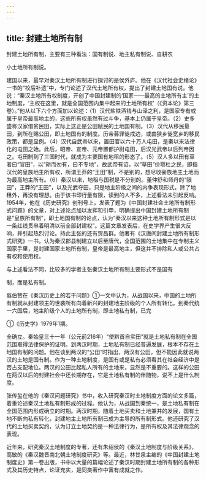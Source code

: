```yaml
---
---
---
```

title: 封建土地所有制
---



封建土地所有制，主要有三种看法：国有制说、地主私有制说、自耕农

小土地所有制说。

建国以来，最早对秦汉土地所有制进行探讨的是侯外庐。他在《汉代社会史绪论》一书的“校后补遗”中，专门论述了汉代土地所有权，提出了封建土地国有说。他说：“秦汉土地所有权制度，开创了中国封建制的‘国家——最高的土地所有主’的土地制度，‘主权在这里，就是全国范围内集中起来的土地所有权’（《资本论》第三卷）。”他从以下六个方面加以论述：（1）汉代盐铁酒钱与山泽之利，是国家专有或属于皇帝最高地主的，这些所有权虽然有过斗争，基本上仍属于皇帝。（2）史多盛称汉家借贫民田，实际上这正是公田赋民的土地国有制。（3）汉代从移民垦田，到所在赐公田，即土地国有的制度。历帝募罪徙戍边，或由狭乡徙宽乡的移民政策，都是显例。（4）汉代自武帝以来，置田官以六十万人屯田，是秦以来法律化的屯田之始。此后，昭帝、宣帝、元帝置都护尉屯田，后汉光武帝以后列帝因之。屯田制到了三国时代，就成为主要国有地租的形态了。（5）汉人多以田有草者曰“官田”，以“耕而勿有，曰不专地”，故武帝有诏，以“草田”价鄠杜之民，即指汉代的皇族地主所有权，所谓王莽的“王田”制，不是别的，想尽收豪族地主土地而为最高地主所有。（6）秦汉以来，地租与国税是不分别的。董仲舒和师丹的“限田”，王莽的“王田”，以及光武夺田，只是地主阶级之间的内争表现形式，除了地租外，再没有理想。由于该书印行量有限，读到的人不多，上述看法未引起反响。1954年，他在《历史研究》创刊号上，发表了题为《中国封建社会土地所有制形式问题》的文章，对上述论点加以发挥和引申，明确提出中国封建土地所有制是“皇族所有制”，即土地国有制的论点，认为“秦汉以来这种土地所有制形式是以一条红线贯串着明清以前全部封建权”。这篇文章发表后，在史学界产生很大反响，并引起热烈讨论。持此主张的还有贺昌群。他著有《汉唐间封建土地所有制形式研究》一书，认为秦汉郡县制建立以后至唐代，全国范围的土地集中在专制主义国家手里，是封建国家土地所有制，皇帝是最高地主，但这并不排除私人或公共占有权和使用权。

与上述看法不同，比较多的学者主张秦汉土地所有制主要形式不是国有

制，而是私有制。

翦伯赞在《秦汉历史上的若干问题》①一文中认为，从战国以来，中国的土地所有制就从封建领主的世袭所有向着新兴的封建地主阶级的个人所有转化。到秦代统一六国后，地主阶级个人的土地所有制，即土地私有制，已完

①《历史学》1979年1期。

全确立。秦始皇三十一年（公元前216年）“使黔首自实田”就是土地私有制在全国范围取得法律保护的证明。到两汉时期，土地私有制已经普遍发展，根本不存在土地国有制的问题。他在谈到两汉的“公田”时指出，两汉有公田，但不能因此就说两汉的土地是国有制。作为一种土地制度，是国有或是私有必须看其在社会经济中是否占支配地位。两汉的公田比起私人所有的土地来，显然是不重要的。这样的公田在两汉以后的封建社会中还长期存在，它是土地私有制的伴随物，说不上是什么制度。

张传玺在他的《秦汉问题研究》书中，收入研究秦汉时土地制度方面的论文多篇，着重论述秦汉土地私有制形成的过程。他认为，从战国到秦统一，是土地私有制在全国范围内形成确立的时期。两汉时期，随着土地买卖和土地兼并的发展，国有土地不断向私有转化，封建地主土地所有制已成为主导的所有制形式。他还研究了汉代的土地买卖契约，认为订立土地契约是一种法律行为，是所有权及其法律观念的表现。

近年来，研究秦汉土地制度的专著，还有朱绍侯的《秦汉土地制度与阶级关系》，高敏的《秦汉魏晋南北朝土地制度研究》等。最近，林甘泉主编的《中国封建土地制度史》第一卷出版，书中以大量的篇幅论述了秦汉时期封建土地所有制的各种形式及其历史特点，论证充实，是同类著作中富有成就之作。